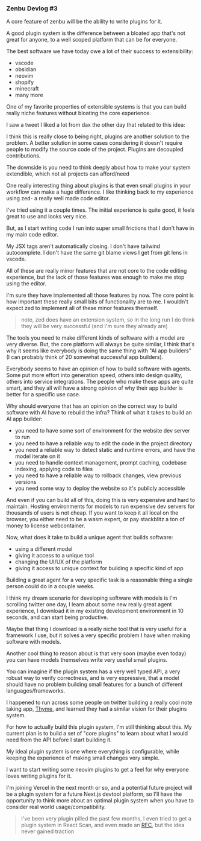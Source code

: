 
### Zenbu Devlog #3

A core feature of zenbu will be the ability to write plugins for it.

A good plugin system is the difference between a bloated app that's not great for anyone, to a well scoped platform that can be for everyone.

The best software we have today owe a lot of their success to extensibility:

- vscode
- obsidian
- neovim
- shopify
- minecraft
- many more

One of my favorite properties of extensible systems is that you can build really niche features without bloating the core experience.

I saw a tweet I liked a lot from dax the other day that related to this idea:

<TweetComponent id="1916519912043917334" />

I think this is really close to being right, plugins are another solution to the problem. A better solution in some cases considering it doesn't require people to modify the source code of the project. Plugins are decoupled contributions.

The downside is you need to think deeply about how to make your system extendible, which not all projects can afford/need

One really interesting thing about plugins is that even small plugins in your workflow can make a huge difference. I like thinking back to my experience using zed- a really well made code editor.

I've tried using it a couple times. The initial experience is quite good, it feels great to use and looks very nice.

But, as I start writing code I run into super small frictions that I don't have in my main code editor.

My JSX tags aren't automatically closing. I don't have tailwind autocomplete. I don't have the same git blame views I get from git lens in vscode.

All of these are really minor features that are not core to the code editing experience, but the lack of those features was enough to make me stop using the editor.

I'm sure they have implemented all those features by now. The core point is how important these really small bits of functionality are to me. I wouldn't expect zed to implement all of these minor features themself.

> note, zed does have an extension system, so in the long run I do think they will be very successful (and I'm sure they already are)

The tools you need to make different kinds of software with a model are very diverse. But, the core platform will always be quite similar, I think that's why it seems like everybody is doing the same thing with "AI app builders" (I can probably think of 20 somewhat successful app builders).

Everybody seems to have an opinion of how to build software with agents. Some put more effort into generation speed, others into design quality, others into service integrations. The people who make these apps are quite smart, and they all will have a strong opinion of why their app builder is better for a specific use case.

Why should everyone that has an opinion on the correct way to build software with AI have to rebuild the infra? Think of what it takes to build an AI app builder:

- you need to have some sort of environment for the website dev server to run
- you need to have a reliable way to edit the code in the project directory
- you need a reliable way to detect static and runtime errors, and have the model iterate on it
- you need to handle context management, prompt caching, codebase indexing, applying code to files
- you need to have a reliable way to rollback changes, view previous versions
- you need some way to deploy the website so it's publicly accessible

And even if you can build all of this, doing this is very expensive and hard to maintain. Hosting environments for models to run expensive dev servers for thousands of users is not cheap. If you want to keep it all local on the browser, you either need to be a wasm expert, or pay stackblitz a ton of money to license webcontainer.

Now, what does it take to build a unique agent that builds software:

- using a different model
- giving it access to a unique tool
- changing the UI/UX of the platform
- giving it access to unique context for building a specific kind of app

Building a great agent for a very specific task is a reasonable thing a single person could do in a couple weeks.

I think my dream scenario for developing software with models is I'm scrolling twitter one day, I learn about some new really great agent experience, I download it in my existing development environment in 10 seconds, and can start being productive.

Maybe that thing I download is a really niche tool that is very useful for a framework I use, but it solves a very specific problem I have when making software with models.

Another cool thing to reason about is that very soon (maybe even today) you can have models themselves write very useful small plugins.

You can imagine if the plugin system has a very well typed API, a very robust way to verify correctness, and is very expressive, that a model should have no problem building small features for a bunch of different languages/frameworks.

I happened to run across some people on twitter building a really cool note taking app, [Thyme](), and learned they had a similar vision for their plugins system.

<TweetComponent id="1907835964904325337" />

For how to actually build this plugin system, I'm still thinking about this. My current plan is to build a set of "core plugins" to learn about what I would need from the API before I start building it.

My ideal plugin system is one where everything is configurable, while keeping the experience of making small changes very simple.

I want to start writing some neovim plugins to get a feel for why everyone loves writing plugins for it.

I'm joining Vercel in the next month or so, and a potential future project will be a plugin system for a future Next.js devtool platform, so I'll have the opportunity to think more about an optimal plugin system when you have to consider real world usage/compatibility.

> I've been very plugin pilled the past few months, I even tried to get a plugin system in React Scan, and even made an [RFC](https://github.com/aidenybai/react-scan/issues/305), but the idea never gained traction
